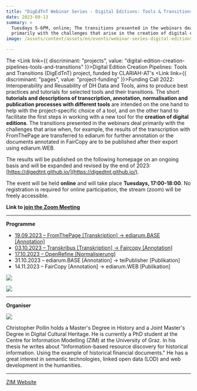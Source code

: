 ```yaml
---
title: "DigEdTnT Webinar Series - Digital Editions: Tools & Transitions"
date: 2023-09-13
summary: >
  Tuesdays 5-6PM, online; The transitions presented in the webinars deal
  primarily with the challenges that arise in the creation of digital editions.
image: /assets/content/assets/en/events/webinar-series-digital-editions-tools-transitions/image.png

---
```


The <Link link={{ discriminant: "projects", value: "digital-edition-creation-pipelines-tools-and-transitions" }}>Digital Edition Creation Pipelines: Tools and Transitions (DigEdTnT) project</Link>, funded by CLARIAH-AT's <Link link={{ discriminant: "pages", value: "project-funding" }}>Funding Call 2022: Interoperability and Reusability of DH Data and Tools</Link>, aims to produce best practices and tutorials for selected tools and their transitions. The short **tutorials and descriptions of transcription, annotation, normalisation and publication processes with different tools** are intended on the one hand to help with the project-specific choice of a tool, and on the other hand to facilitate the first steps in working with a new tool for the **creation of digital editions**. The transitions presented in the webinars deal primarily with the challenges that arise when, for example, the results of the transcription with FromThePage are transferred to ediarum for further annotation or the documents annotated in FairCopy are to be published after their export using ediarum.WEB.

The results will be published on the following homepage on an ongoing basis and will be expanded and revised by the end of 2023: [https://digedtnt.github.io/](https://digedtnt.github.io/).

The event will be held **online** and will take place **Tuesdays, 17:00-18:00**. No registration is required for online participation, the stream (zoom) will be freely accessible.

**Link to [join the Zoom Meeting](https://uni-graz.zoom.us/j/9475865423?pwd=Qy9McXF0S0FIMmNDaUhUM2FZbWZPQT09)**

***

**Programme**

* [19.09.2023 – FromThePage \[Transkription\] → ediarum.BASE \[Annotation\]](https://digedtnt.github.io/transition-fromthepage-ediarum/)
* [03.10.2023 – Transkribus \[Transkription\] → Faircopy \[Annotation\]](https://digedtnt.github.io/transition-transkribus-faircopy/)
* [17.10.2023 – OpenRefine \[Normalisierung\]](https://digedtnt.github.io/openrefine/)
* 31.10.2023 – ediarum.BASE \[Annotation] → teiPublisher \[Publikation]
* 14.11.2023 – FairCopy \[Annotation] → ediarum.WEB \[Publikation]

![](/assets/content/assets/en/events/webinar-series-digital-editions-tools-transitions/digedtntlogo.png)

![](/assets/content/assets/en/events/webinar-series-digital-editions-tools-transitions/2018-11-22_zim_schwarz_typo3.png)

***

**Organiser**

![](/assets/content/assets/en/events/webinar-series-digital-editions-tools-transitions/christopher-pollin.png)

<Link link={{ discriminant: "consortium", value: "university-of-graz" }}>Christopher Pollin</Link> holds a Master's Degree in History and a Joint Master's Degree in Digital Cultural Heritage. He is currently a PhD student at the Centre for Information Modelling (ZIM) at the University of Graz. In his thesis he writes about "Information-based resource discovery for historical information. Using the example of historical financial documents." He has a great interest in semantic technologies, linked open data (LOD) and web development in the humanities.

***

[ZIM Website](https://informationsmodellierung.uni-graz.at/de/neuigkeiten/detail/article/digedtnt-webinarreihe/)
